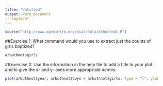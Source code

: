---
title: "Untitled"
output: word_document
---laytech?
---
```{r}
source("http://www.openintro.org/stat/data/arbuthnot.R") 
```

##Exercise 1:  What command would you use to extract just the counts of girls baptized?

```{r}
arbuthnot$girls
```

##Exercise 2: Use the information in the help file to add a title to your plot and to give the x- and y- axes more appropriate names.

```{r}
plot(arbuthnot$year, arbuthnot$boys + arbuthnot$girls, type = "l", ylab = "Total Number of Baptisms", xlab = "Years")
```

